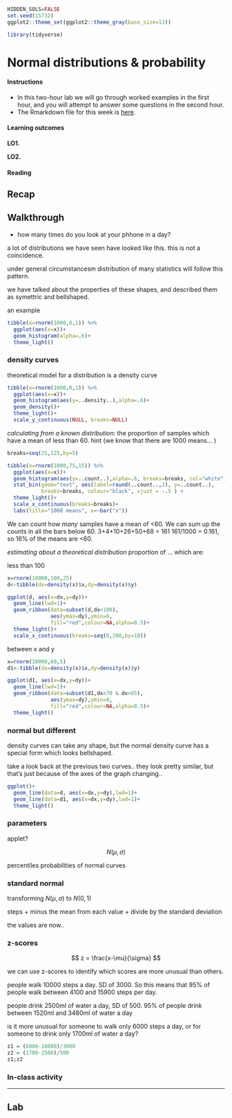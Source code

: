 ```r
HIDDEN_SOLS=FALSE
set.seed(15732)
ggplot2::theme_set(ggplot2::theme_gray(base_size=13))

library(tidyverse)
```

# Normal distributions & probability {#chap-normal}


<div class="lo">
#### Instructions {-}
  
- In this two-hour lab we will go through worked examples in the first hour, and you will attempt to answer some questions in the second hour.
- The Rmarkdown file for this week is [here](https://uoe-psychology.github.io/uoe_psystats/dapr1/labsheets/week_14_practice.Rmd).


#### Learning outcomes {-}

**LO1.** 

**LO2.** 

#### Reading {-}


</div>


## Recap




## Walkthrough


- how many times do you look at your phhone in a day? 


a lot of distributions we have seen have looked like this.
this is not a coincidence.

under general circumstancesm distribution of many statistics will follow this pattern. 

we have talked about the properties of these shapes, and described them as symettric and bellshaped. 

an example  


```r
tibble(x=rnorm(1000,0,1)) %>%
  ggplot(aes(x=x))+
  geom_histogram(alpha=.6)+
  theme_light()
```


### density curves

theoretical model for a distribution is a density curve 

```r
tibble(x=rnorm(1000,0,1)) %>%
  ggplot(aes(x=x))+
  geom_histogram(aes(y=..density..),alpha=.6)+
  geom_density()+
  theme_light()+
  scale_y_continuous(NULL, breaks=NULL)
```


*calculating from a known distribution*: the proportion of samples which have a mean of less than 60. 
hint (we know that there are 1000 means... )
```r
breaks=seq(25,125,by=5)

tibble(x=rnorm(1000,75,15)) %>%
  ggplot(aes(x=x))+
  geom_histogram(aes(y=..count..),alpha=.6, breaks=breaks, col="white")+
  stat_bin(geom="text", aes(label=round(..count..,2), y=..count..), 
           breaks=breaks, colour="black", vjust = -.5 ) +
  theme_light()+
  scale_x_continuous(breaks=breaks)+
  labs(title="1000 means", x=~bar("x"))
```

We can count how *many* samples have a mean of <60. We can sum up the counts in all the bars below 60.
3+4+10+26+50+68 = 161
161/1000 = 0.161, so 16% of the means are <60. 


*estimating about a theoretical distribution* 
proportion of ...  which are:

less than 100
```r
x=rnorm(10000,100,25)
d<-tibble(dx=density(x)$x,dy=density(x)$y)

ggplot(d, aes(x=dx,y=dy))+
  geom_line(lwd=1)+
  geom_ribbon(data=subset(d,dx<100),
              aes(ymax=dy),ymin=0,
              fill="red",colour=NA,alpha=0.5)+
  theme_light()+
  scale_x_continuous(breaks=seq(0,200,by=10))
```

between x and y
```r
x=rnorm(10000,60,5)
d1<-tibble(dx=density(x)$x,dy=density(x)$y)

ggplot(d1, aes(x=dx,y=dy))+
  geom_line(lwd=1)+
  geom_ribbon(data=subset(d1,dx<70 & dx>65),
              aes(ymax=dy),ymin=0,
              fill="red",colour=NA,alpha=0.5)+
  theme_light()
```

### normal but different

density curves can take any shape, but the normal density curve has a special form which looks bellshaped.

take a look back at the previous two curves.. they look pretty similar, but that's just because of the axes of the graph changing..

```r
ggplot()+
  geom_line(data=d, aes(x=dx,y=dy),lwd=1)+
  geom_line(data=d1, aes(x=dx,y=dy),lwd=1)+
  theme_light()
```

### parameters


applet?

$$
N(\mu, \sigma)
$$


percentiles probabilities of normal curves 

### standard normal  

transforming $N(\mu,\sigma)$ to $N(0,1)$

steps 
+ minus the mean from each value
+ divide by the standard deviation  

the values are now..

### z-scores  

$$
z = \frac{x-\mu}{\sigma}
$$

we can use z-scores to identify which scores are more unusual than others. 


people walk 10000 steps a day. SD of 3000.
So this means that 95% of people walk between 4100 and 15900 steps per day. 

people drink 2500ml of water a day, SD of 500. 
95% of people drink between 1520ml and 3480ml of water a day  

is it more unusual for someone to walk only 6000 steps a day, or for someone to drink only 1700ml of water a day? 



```r
z1 = (6000-10000)/3000
z2 = (1700-2500)/500
z1;z2
```



### In-class activity





---

## Lab



